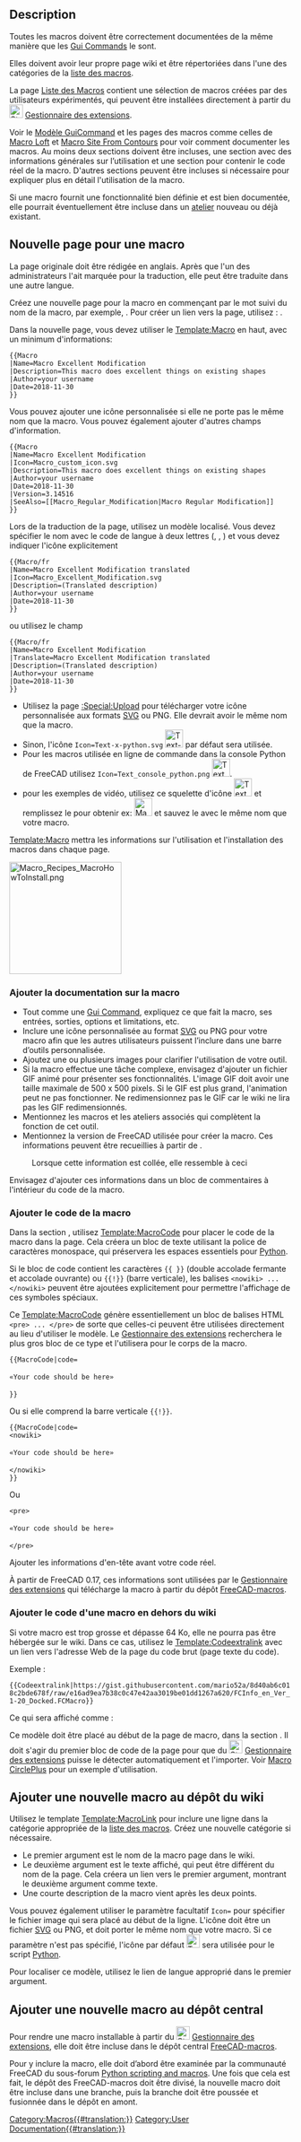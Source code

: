 <languages/>
{{TOCright}}

== Description ==

Toutes les macros doivent être correctement documentées de la même manière que les [[Gui_Command/fr|Gui Commands]] le sont.

Elles doivent avoir leur propre page wiki et être répertoriées dans l'une des catégories de la [[Macros_recipes/fr|liste des macros]].

La page [[Macros_recipes/fr|Liste des Macros]] contient une sélection de macros créées par des utilisateurs expérimentés, qui peuvent être installées directement à partir du [[Image:Std_AddonMgr.svg|24px]] [[Std_AddonMgr/fr|Gestionnaire des extensions]].

Voir le [[GuiCommand_model/fr|Modèle GuiCommand]] et les pages des macros comme celles de [[Macro_Loft/fr|Macro Loft]] et [[Macro_Site_From_Contours/fr|Macro Site From Contours]] pour voir comment documenter les macros. Au moins deux sections doivent être incluses, une section {{Emphasis|Description}} avec des informations générales sur l’utilisation et une section {{Emphasis|Script}} pour contenir le code réel de la macro. D'autres sections peuvent être incluses si nécessaire pour expliquer plus en détail l'utilisation de la macro.

Si une macro fournit une fonctionnalité bien définie et est bien documentée, elle pourrait éventuellement être incluse dans un [[Workbenches/fr|atelier]] nouveau ou déjà existant.

<span id="New_macro_page"></span>
== Nouvelle page pour une macro ==

La page originale doit être rédigée en anglais. Après que l'un des administrateurs l'ait marquée pour la traduction, elle peut être traduite dans une autre langue.

Créez une nouvelle page pour la macro en commençant par le mot {{incode|Macro_}} suivi du nom de la macro, par exemple, {{incode|Macro_Excellent_Modification}}. Pour créer un lien vers la page, utilisez : {{incode|<nowiki>[[Macro_Excellent_Modification|Macro Excellent Modification]]</nowiki>}}.

Dans la nouvelle page, vous devez utiliser le [[Template:Macro]] en haut, avec un minimum d'informations:
 <nowiki>{{Macro
|Name=Macro Excellent Modification
|Description=This macro does excellent things on existing shapes
|Author=your username
|Date=2018-11-30
}}</nowiki>

Vous pouvez ajouter une icône personnalisée si elle ne porte pas le même nom que la macro. Vous pouvez également ajouter d'autres champs d'information.
 <nowiki>{{Macro
|Name=Macro Excellent Modification
|Icon=Macro_custom_icon.svg
|Description=This macro does excellent things on existing shapes
|Author=your username
|Date=2018-11-30
|Version=3.14516
|SeeAlso=[[Macro_Regular_Modification|Macro Regular Modification]]
}}</nowiki>

Lors de la traduction de la page, utilisez un modèle localisé. Vous devez spécifier le nom avec le code de langue à deux lettres ({{incode|/fr}}, {{incode|/it}}, {{incode|/de}}) et vous devez indiquer l'icône explicitement
 <nowiki>{{Macro/fr
|Name=Macro Excellent Modification translated
|Icon=Macro_Excellent_Modification.svg
|Description=(Translated description)
|Author=your username
|Date=2018-11-30
}}</nowiki>

ou utilisez le champ {{incode|Translate}}

 <nowiki>{{Macro/fr
|Name=Macro Excellent Modification
|Translate=Macro Excellent Modification translated
|Description=(Translated description)
|Author=your username
|Date=2018-11-30
}}</nowiki>

* Utilisez la page [[:Special:Upload]] pour télécharger votre icône personnalisée aux formats [[SVG/fr|SVG]] ou PNG. Elle devrait avoir le même nom que la macro.
* Sinon, l'icône <code>Icon=Text-x-python.svg</code> [[Image:Text-x-python.svg|32px]] par défaut sera utilisée.
* Pour les macros utilisée en ligne de commande dans la console Python de FreeCAD utilisez <code>Icon=Text_console_python.png</code> [[Image:Text_console_python.png|32px]].
* pour les exemples de vidéo, utilisez ce squelette d'icône [[Image:Text_Video_Movie.png|32px]] et remplissez le pour obtenir ex: [[Image:Macro_crank_simul.png|32px]] et sauvez le avec le même nom que votre macro.

[[Template:Macro]] mettra les informations sur l'utilisation et l'installation des macros dans chaque page.

[[Image:Macro_Recipes_MacroHowToInstall.png|200px]]
{{Caption|Les liens [[How_to_install_macros/fr|Comment installer une macro]] et [[Customize_Toolbars/fr|Créer une barre d'outils]] se trouvent dans l'infobox de chaque page de la macro}}


<span id="Adding_the_macro_documentation"></span>
=== Ajouter la documentation sur la macro ===

* Tout comme une [[Gui_Command/fr|Gui Command]], expliquez ce que fait la macro, ses entrées, sorties, options et limitations, etc.
* Inclure une icône personnalisée au format [[SVG/fr|SVG]] ou PNG pour votre macro afin que les autres utilisateurs puissent l’inclure dans une barre d’outils personnalisée.
* Ajoutez une ou plusieurs images pour clarifier l'utilisation de votre outil.
* Si la macro effectue une tâche complexe, envisagez d'ajouter un fichier GIF animé pour présenter ses fonctionnalités. L'image GIF doit avoir une taille maximale de 500 x 500 pixels. Si le GIF est plus grand, l'animation peut ne pas fonctionner. Ne redimensionnez pas le GIF car le wiki ne lira pas les GIF redimensionnés.
* Mentionnez les macros et les ateliers associés qui complètent la fonction de cet outil.
* Mentionnez la version de FreeCAD utilisée pour créer la macro. Ces informations peuvent être recueillies à partir de {{MenuCommand|Aide → À propos de FreeCAD → Copier dans le presse-papiers}}.

:Lorsque cette information est collée, elle ressemble à ceci
{{Code|code=
OS: Ubuntu 18.04.1 LTS
Word size of OS: 64-bit
Word size of FreeCAD: 64-bit
Version: 0.18.15302 (Git)
Build type: Release
Branch: master
Hash: 2e03d2f298677b8212c22cbbc3cb20b7c80eabb5
Python version: 2.7.15rc1
Qt version: 4.8.7
Coin version: 4.0.0a
OCC version: 7.3.0
Locale: English/UnitedStates (en_US)
}}

Envisagez d'ajouter ces informations dans un bloc de commentaires à l'intérieur du code de la macro.

<span id="Adding_the_macro_code"></span>
=== Ajouter le code de la macro ===

Dans la section {{Emphasis|Script}}, utilisez [[Template:MacroCode]] pour placer le code de la macro dans la page. Cela créera un bloc de texte utilisant la police de caractères monospace, qui préservera les espaces essentiels pour [[Python/fr|Python]].

Si le bloc de code contient les caractères <code>{{ }}</code> (double accolade fermante et accolade ouvrante) ou <code>{{!}}</code> (barre verticale), les balises <code>&lt;nowiki&gt; ... &lt;/nowiki&gt;</code> peuvent être ajoutées explicitement pour permettre l'affichage de ces symboles spéciaux.

Ce [[Template:MacroCode]] génère essentiellement un bloc de balises HTML <code>&lt;pre&gt; ... &lt;/pre&gt;</code> de sorte que celles-ci peuvent être utilisées directement au lieu d'utiliser le modèle. Le [[Std_AddonMgr/fr|Gestionnaire des extensions]] recherchera le plus gros bloc de ce type et l'utilisera pour le corps de la macro.

 <nowiki>{{MacroCode|code=

«Your code should be here»

}}</nowiki>

Ou si elle comprend la barre verticale <code>{{!}}</code>.
 <nowiki>{{MacroCode|code=
&lt;nowiki&gt;

«Your code should be here»

&lt;/nowiki&gt;
}}</nowiki>

Ou
 <nowiki><pre>

«Your code should be here»

</pre></nowiki>

Ajouter les informations d'en-tête avant votre code réel.
{{Code|code=
__Title__="Title_Of_macro"
__Author__ = "User_Name"
__Version__ = "00.11"
__Date__    = "2015-07-25"
__Comment__ = "This is the comment of the macro"
__Web__ = "https://forum.freecad.org/viewtopic.php?f=3&t=7384"
__Wiki__ = "https://wiki.freecad.org/index.php?title=Macro_Title_Of_macro"
__Icon__  = "/usr/lib/freecad/Mod/plugins/icons/Title_Of_macro"
__IconW__  = "C:/Users/YourUserName/AppData/Roaming/FreeCAD"
__Help__ = "start the macro and follow the instructions"
__Status__ = "stable"
__Requires__ = "freecad 0.14.3706"
__Communication__ = "https://wiki.freecad.org/index.php?title=User:User_Name"

«Your code should be here»
}}

À partir de FreeCAD 0.17, ces informations sont utilisées par le [[Std_AddonMgr/fr|Gestionnaire des extensions]] qui télécharge la macro à partir du dépôt [https://github.com/FreeCAD/FreeCAD-macros FreeCAD-macros].

<span id="Adding_macro_code_outside_of_the_wiki"></span>
=== Ajouter le code d'une macro en dehors du wiki ===

Si votre macro est trop grosse et dépasse 64 Ko, elle ne pourra pas être hébergée sur le wiki. Dans ce cas, utilisez le [[Template:Codeextralink]] avec un lien vers l'adresse Web de la page du code brut (page texte du code).

Exemple :
 <nowiki>{{Codeextralink|https://gist.githubusercontent.com/mario52a/8d40ab6c018c2bde678f/raw/e16ad9ea7b38c0c47e42aa3019be01dd1267a620/FCInfo_en_Ver_1-20_Docked.FCMacro}}</nowiki>

Ce qui sera affiché comme :
{{Codeextralink|https://gist.githubusercontent.com/mario52a/8d40ab6c018c2bde678f/raw/e16ad9ea7b38c0c47e42aa3019be01dd1267a620/FCInfo_en_Ver_1-20_Docked.FCMacro}}

Ce modèle doit être placé au début de la page de macro, dans la section {{Emphasis|Description}}. Il doit s'agir du premier bloc de code de la page pour que du [[Image:Std_AddonMgr.svg|24px]] [[Std_AddonMgr/fr|Gestionnaire des extensions]] puisse le détecter automatiquement et l'importer. Voir [[Macro_CirclePlus/fr|Macro CirclePlus]] pour un exemple d'utilisation.

{{ColoredParagraph|'''PS :''' en cas de mise à jour dans GitHub, le chemin du code RAW brute est modifié sans oublier de modifier le lien dans le modèle Codeextralink.}}

<span id="Adding_the_new_macro_to_the_wiki_repository"></span>
== Ajouter une nouvelle macro au dépôt du wiki ==

Utilisez le template [[Template:MacroLink]] pour inclure une ligne dans la catégorie appropriée de la [[Macros_recipes/fr|liste des macros]]. Créez une nouvelle catégorie si nécessaire.

{{Code|code=
<nowiki>
* {{MacroLink|Macro_Excellent_Modification|Macro Excellent Modification}}: the macro described in a short sentence.
</nowiki>
}}

* Le premier argument est le nom de la macro page dans le wiki.
* Le deuxième argument est le texte affiché, qui peut être différent du nom de la page. Cela créera un lien vers le premier argument, montrant le deuxième argument comme texte.
* Une courte description de la macro vient après les deux points.

Vous pouvez également utiliser le paramètre facultatif <code>Icon=</code> pour spécifier le fichier image qui sera placé au début de la ligne. L'icône doit être un fichier [[SVG/fr|SVG]] ou PNG, et doit porter le même nom que votre macro. Si ce paramètre n'est pas spécifié, l'icône par défaut [[Image:Text-x-python.svg|24px]] sera utilisée pour le script [[Python/fr|Python]].
{{Code|code=
<nowiki>
* {{MacroLink|Icon=Macro_Excellent_Modification.svg|Macro_Excellent_Modification|Macro Excellent Modification}}: the macro described in a short sentence.
</nowiki>
}}

Pour localiser ce modèle, utilisez le lien de langue approprié dans le premier argument.
{{Code|code=
<nowiki>
* {{MacroLink|Macro_Excellent_Modification/fr|Macro Excellent Modification}}: (translated description)
</nowiki>
}}

<span id="Adding_the_new_macro_to_the_central_repository"></span>
== Ajouter une nouvelle macro au dépôt central ==

Pour rendre une macro installable à partir du [[Image:Std_AddonMgr.svg|24px]] [[Std_AddonMgr/fr|Gestionnaire des extensions]], elle doit être incluse dans le dépôt central [https://github.com/FreeCAD/FreeCAD-macros FreeCAD-macros].

Pour y inclure la macro, elle doit d’abord être examinée par la communauté FreeCAD du sous-forum [https://forum.freecad.org/viewforum.php?f=22 Python scripting and macros]. Une fois que cela est fait, le dépôt des FreeCAD-macros doit être divisé, la nouvelle macro doit être incluse dans une branche, puis la branche doit être poussée et fusionnée dans le dépôt en amont.

[[Category:Macros{{#translation:}}]]
[[Category:User Documentation{{#translation:}}]]